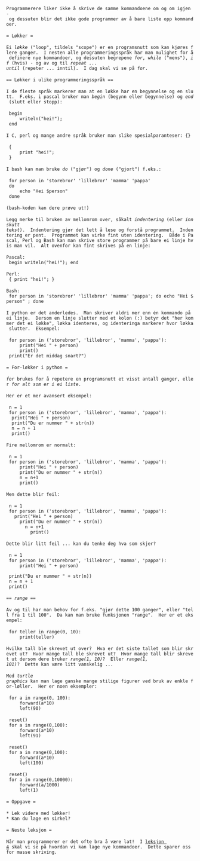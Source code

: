  Programmerere liker ikke å skrive de samme kommandoene om og om igjen - og dessuten blir det ikke gode programmer av å bare liste opp kommandoer.  
 
 = Løkker =
 
 Ei ''løkke'' ("loop", tildels "scope") er en programsnutt som kan kjøres flere ganger.  I nesten alle programmeringsspråk har man mulighet for å definere nye kommandoer, og dessuten begrepene ''for'', ''while'' ("mens"), ''if'' (hvis) - og av og til ''repeat ... until'' (repeter ... inntil).  I dag skal vi se på ''for''.
 
 == Løkker i ulike programmeringsspråk ==
 
 I de fleste språk markerer man at en løkke har en begynnelse og en slutt.  F.eks. i pascal bruker man ''begin'' (begynn eller begynnelse) og ''end'' (slutt eller stopp):
 
  begin
      writeln("hei!");
  end
 
 I C, perl og mange andre språk bruker man slike spesialparanteser: {}
 
  {
      print "hei!";
  }
 
 I bash kan man bruke ''do'' ("gjør") og ''done'' ("gjort") f.eks.:
 
  for person in 'storebror' 'lillebror' 'mamma' 'pappa'
  do
      echo "Hei $person"
  done
 
 (bash-koden kan dere prøve ut!)
 
 Legg merke til bruken av mellomrom over, såkalt ''indentering'' (eller ''innskutt tekst'').  Indentering gjør det lett å lese og forstå programmet.  Indentering er pent.  Programmet kan virke fint uten identering.  Både i Pascal, Perl og Bash kan man skrive store programmer på bare ei linje hvis man vil.  Alt ovenfor kan fint skrives på en linje:
 
 Pascal:
  begin writeln("hei!"); end
 
 Perl:
  { print "hei!"; }
 
 Bash:
  for person in 'storebror' 'lillebror' 'mamma' 'pappa'; do echo "Hei $person" ; done
 
 I python er det anderledes.  Man skriver aldri mer enn én kommando på ei linje.  Dersom en linje slutter med et kolon (:) betyr det "her kommer det ei løkke", løkka identeres, og identeringa markerer hvor løkka slutter.  Eksempel:
 
  for person in ('storebror', 'lillebror', 'mamma', 'pappa'):
      print("Hei " + person)
      print()
  print("Er det middag snart?")
 
 = For-løkker i python =
 
 ''for'' brukes for å repetere en programsnutt et visst antall ganger, eller ''for alt som er i ei liste''.
 
 Her er et mer avansert eksempel:
 
  n = 1
  for person in ('storebror', 'lillebror', 'mamma', 'pappa'):
   print("Hei " + person)
   print("Du er nummer " + str(n))
   n = n + 1
   print()
 
 Fire mellomrom er normalt:
 
  n = 1
  for person in ('storebror', 'lillebror', 'mamma', 'pappa'):
      print("Hei " + person)
      print("Du er nummer " + str(n))
      n = n+1
      print()
 
 Men dette blir feil:
 
  n = 1
  for person in ('storebror', 'lillebror', 'mamma', 'pappa'):
    print("Hei " + person)
      print("Du er nummer " + str(n))
        n = n+1
          print()
 
 Dette blir litt feil ... kan du tenke deg hva som skjer?
 
  n = 1
  for person in ('storebror', 'lillebror', 'mamma', 'pappa'):
      print("Hei " + person)
  
  print("Du er nummer " + str(n))
  n = n + 1
  print()
 
 == ''range'' ==
 
 Av og til har man behov for f.eks. "gjør dette 100 ganger", eller "tell fra 1 til 100".  Da kan man bruke funksjonen "range".  Her er et eksempel:
 
  for teller in range(0, 10):
      print(teller)
 
 Hvilke tall ble skrevet ut over?  Hva er det siste tallet som blir skrevet ut?  Hvor mange tall ble skrevet ut?  Hvor mange tall blir skrevet ut dersom dere bruker ''range(1, 10)''?  Eller ''range(1, 101)''?  Dette kan være litt vanskelig ...
 
 Med ''turtle graphics'' kan man lage ganske mange stilige figurer ved bruk av enkle for-løller.  Her er noen eksempler:
 
  for a in range(0, 100):
      forward(a*10)
      left(90)
 
  reset()
  for a in range(0,100):
      forward(a*10)
      left(91)
 
  reset()
  for a in range(0,100):
      forward(a*10)
      left(100)
 
  reset()
  for a in range(0,10000):
      forward(a/1000)
      left(1)
 
 = Oppgave =
 
 * Lek videre med løkker!
 * Kan du lage en sirkel?
 
 = Neste leksjon =
 
 Når man programmerer er det ofte bra å være lat!  I [[leksjon 4]] skal vi se på hvordan vi kan lage nye kommandoer.  Dette sparer oss for masse skriving.

